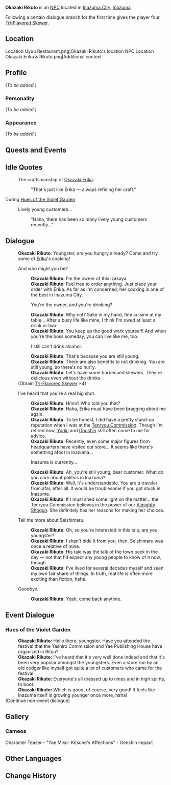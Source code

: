 {{Character Infobox
|type             = NPC
|image            = NPC Okazaki Rikuto.png
|region           = Inazuma
|affiliation      = Uyuu Restaurant
|title            = Owner of Uyuu Restaurant
|dialoguereward   = {{Card|Tri-Flavored Skewer|4}}
|spouse           = Okazaki Erika
}}
'''Okazaki Rikuto''' is an [[NPC]] located in [[Inazuma City]], [[Inazuma]].

Following a certain dialogue branch for the first time gives the player four [[Tri-Flavored Skewer]].

==Location==
<gallery>
Location Uyuu Restaurant.png|Okazaki Rikuto's location
NPC Location Okazaki Erika & Rikuto.png|Additional context
</gallery>

==Profile==
<!-- detailed story/lore information goes here -->
''(To be added.)''

===Personality===
''(To be added.)''

===Appearance===
''(To be added.)''

==Quests and Events==
{{Quests and Events}}

==Idle Quotes==
{{Dialogue start}}
: {{DIcon|Idle}} The craftsmanship of [[Okazaki Erika]]...
:: {{A|VO Okazaki Rikuto 01.ogg}} "That's just like Erika &mdash; always refining her craft."
{{Dialogue end}}

;During [[Hues of the Violet Garden]]
{{Dialogue start}}
: {{DIcon|Idle}} Lively young customers...
:: {{A|VO Okazaki Rikuto Irodori 01.ogg}} "Haha, there has been so many lively young customers recently..."
{{Dialogue end}}

==Dialogue==
{{Dialogue start}}
:'''Okazaki Rikuto''': Youngster, are you hungry already? Come and try some of [[Okazaki Erika|Erika]]'s cooking!
:{{DIcon}} And who might you be?
::'''Okazaki Rikuto''': I'm the owner of this izakaya.
::'''Okazaki Rikuto''': Feel free to order anything. Just place your order with Erika. As far as I'm concerned, her cooking is one of the best in Inazuma City.
::{{DIcon}} You're the owner, and you're drinking?
::'''Okazaki Rikuto''': Why not? Sake in my hand, fine cuisine at my table... After a busy life like mine, I think I'm owed at least a drink or two.
::'''Okazaki Rikuto''': You keep up the good work yourself! And when you're the boss someday, you can live like me, too.
::{{DIcon|Reward}} I still can't drink alcohol.
::'''Okazaki Rikuto''': That's because you are still young.
::'''Okazaki Rikuto''': There are also benefits to not drinking. You are still young, so there's no hurry.
::'''Okazaki Rikuto''': Let's have some barbecued skewers. They're delicious even without the drinks.
:;(Obtain [[Tri-Flavored Skewer]] ×4)
:{{DIcon}} I've heard that you're a real big shot.
::'''Okazaki Rikuto''': Hmm? Who told you that?
::'''Okazaki Rikuto''': Haha, Erika must have been bragging about me again.
::'''Okazaki Rikuto''': To be honest, I did have a pretty stand-up reputation when I was at the [[Tenryou Commission]]. Though I'm retired now, [[Yoriki]] and [[Doushin]] still often come to me for advice.
::'''Okazaki Rikuto''': Recently, even some major figures from headquarters have visited our store... It seems like there's something afoot in Inazuma...
::{{DIcon}} Inazuma is currently...
::'''Okazaki Rikuto''': Ah, you're still young, dear customer. What do you care about politics in Inazuma?
::'''Okazaki Rikuto''': Well, it's understandable. You are a traveler from afar, after all. It would be troublesome if you got stuck in Inazuma.
::'''Okazaki Rikuto''': If I must shed some light on the matter... the Tenryou Commission believes in the power of our [[Raiden Shogun|Almighty Shogun]]. She definitely has her reasons for making her choices.
:{{DIcon}} Tell me more about Seishimaru. {{Verify}}
::'''Okazaki Rikuto''': Oh, so you're interested in this tale, are you, youngster?
::'''Okazaki Rikuto''': I shan't hide it from you, then. Seishimaru was once a relative of mine.
::'''Okazaki Rikuto''': His tale was the talk of the town back in the day &mdash; not that I'd expect any young people to know of it now, though.
::'''Okazaki Rikuto''': I've lived for several decades myself and seen my own fair share of things. In truth, real life is often more exciting than fiction, hehe.
:{{DIcon}} Goodbye.
::'''Okazaki Rikuto''': Yeah, come back anytime.
{{Dialogue end}}

==Event Dialogue==
===Hues of the Violet Garden===
{{Dialogue start}}
:'''Okazaki Rikuto:''' Hello there, youngster. Have you attended the festival that the Yashiro Commission and Yae Publishing House have organized in Ritou?
:'''Okazaki Rikuto:''' I've heard that it's very well done indeed and that it's been very popular amongst the youngsters. Even a store run by an old codger like myself got quite a lot of customers who came for the festival.
:'''Okazaki Rikuto:''' Everyone's all dressed up to nines and in high spirits, to boot.
:'''Okazaki Rikuto:''' Which is good, of course, very good! It feels like Inazuma itself is growing younger once more, haha!
;(Continue non-event dialogue)
{{Dialogue end}}

==Gallery==
===Cameos===
<gallery>
Character Teaser - "Yae Miko- Kitsune's Affections" - Genshin Impact
</gallery>

==Other Languages==
{{Other Languages
|default_hidden = 1
|en      = Okazaki Rikuto
|zhs     = 冈崎陆斗
|zhs_rm  = Gāngqí Lùdǒu
|zht     = 岡崎陸斗
|zht_rm  = Gāngqí Lùdǒu
|ja      = 岡崎陸斗
|ja_rm   = Okazaki Rikuto
|ko      = 오카자키 리쿠토
|ko_rm   = Okajaki Rikuto
|es      = Okazaki Rikuto
|fr      = Okazaki Rikuto
|ru      = Окадзаки Рикуто
|th      = Okazaki Rikuto
|vi      = Okazaki Rikuto
|de      = Okazaki Rikuto
|id      = Okazaki Rikuto
|pt      = Okazaki Rikuto
|tr      = Okazaki Rikuto
|it      = Okazaki Rikuto
}}

==Change History==
{{Change History|2.1}}